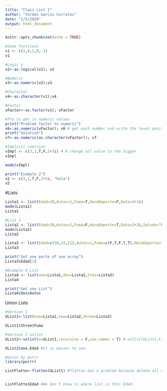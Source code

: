 ---
title: "Class List 1"
author: "Yordan García Corrales"
date: "1/5/2020"
output: html_document
---

```{r setup, include=FALSE}
knitr::opts_chunk$set(echo = TRUE)
```

```{r}
#Some functions
v1 <- c(1,0,2,0,-1)
v1

#Logic v
v2<-as.logical(v1); v2

#Numeric
v3<-as.numeric(v2);v3

#Character
v4<-as.character(v1);v4

```

```{r}
#Factor
vFactor<-as.factor(v1); vFactor

#Try to get in numeric values
print("Problem factor to numeric")
v6<-as.numeric(vFactor); v6 # get each number and write the level position
print("Solution")
v7<-as.numeric(as.character(vFactor)); v7

```

```{r}
#Implicit coercion
vImpl <- c(3,1,T,F,2+3i) # R change all value to the bigger
vImpl

mode(vImpl)

print("Example 2")
v2 <- c(3,1,T,F,2+3i, "hola")
v2
```

#Lists
```{r}
Lista1 <- list(Edad=30,Autos=1,Fuma=T,HaceDeporte=F,Dato=2+3i)
mode(Lista1)
Lista1
```

```{r}
#List 2
Lista2 <- list(Edad=30,Autos=1,Fuma=F,HaceDeporte=T,Dato=2+3i,Saludo="Hola")
mode(Lista2)
Lista2
```

```{r}
Lista3 <- list(Edad=c(30,23,21),Autos=1,Fuma=c(F,T,F,T,T),HaceDeporte=T,Dato=2+3i,Saludo="Hola")
Lista3

print("Get one parte of one array")
Lista3$Edad[1]
```
```{r}
#Example 4 List
Lista4 <- list(uno=Lista1,dos=Lista2,tres=Lista3)
Lista4

print("Get one List")
Lista4$dos$Autos
```
Union Lists
```{r}
#Version 1
UList1<-list(one=Lista1,two=Lista2,three=Lista3)

UList1$three$Fuma
```
```{r}
#Version 2 unlist
UList2<-unlist(x=UList1,recursive = F,use.names = T) # unlist(UList1,F,T)

UList2$one.Edad #It is easier to use.
```
```{r}
#Union by purrr
library(purrr)

ListFlatte<-flatten(UList1) #flatten has a problem because delete all name that asosiate the list with its datas.


ListFlatte$Edad #We don´t know in where list is this Edad.

```

